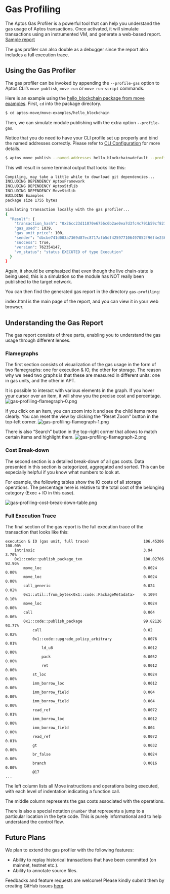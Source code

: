 
# Gas Profiling

The Aptos Gas Profiler is a powerful tool that can help you understand the gas usage of Aptos transactions.
Once activated, it will simulate transactions using an instrumented VM, and generate a web-based report. [Sample report](/gas-profiling/sample-report/index.html)

The gas profiler can also double as a debugger since the report also includes a full execution trace.

## Using the Gas Profiler

The gas profiler can be invoked by appending the `--profile-gas` option to Aptos CLI’s `move publish`, `move run` or `move run-script` commands.

Here is an example using the [hello_blockchain package from move examples](https://github.com/aptos-labs/aptos-core/tree/main/aptos-move/move-examples/hello_blockchain). First, `cd` into the package directory.

```bash filename="Terminal"
$ cd aptos-move/move-examples/hello_blockchain
```

Then, we can simulate module publishing with the extra option `--profile-gas`.

Notice that you do need to have your CLI profile set up properly and bind the named addresses correctly. Please refer to [CLI Configuration](../../cli/cli-configuration.mdx) for more details.

```bash filename="Terminal"
$ aptos move publish --named-addresses hello_blockchain=default --profile-gas
```

This will result in some terminal output that looks like this:

```bash filename="Terminal"
Compiling, may take a little while to download git dependencies...
INCLUDING DEPENDENCY AptosFramework
INCLUDING DEPENDENCY AptosStdlib
INCLUDING DEPENDENCY MoveStdlib
BUILDING Examples
package size 1755 bytes

Simulating transaction locally with the gas profiler...
{
  "Result": {
    "transaction_hash": "0x26cc23d11070e6756c6b2ae0ea7d3fc4c791b59cf821f268ba0f03eebb487543",
    "gas_used": 1039,
    "gas_unit_price": 100,
    "sender": "dbcbe741d003a7369d87ec8717afb5df425977106497052f96f4e236372f7dd5",
    "success": true,
    "version": 762354147,
    "vm_status": "status EXECUTED of type Execution"
  }
}
```

Again, it should be emphasized that even though the live chain-state is being used, this is a simulation so the module has NOT really been published to the target network.

You can then find the generated gas report in the directory `gas-profiling`:

<FileTree>
  <FileTree.Folder name="my_project" defaultOpen>
    <FileTree.File name="Move.toml" />
    <FileTree.Folder name="sources" />
    <FileTree.Folder name="gas-profiling" defaultOpen>
      <FileTree.Folder name="txn-xxxxxxxx-0x1-code-publish_package_txn"
                       defaultOpen>
        <FileTree.Folder name="assets" defaultOpen />
        <FileTree.File name="index.html" />
      </FileTree.Folder>
    </FileTree.Folder>
  </FileTree.Folder>
</FileTree>

index.html is the main page of the report, and you can view it in your web browser.

## Understanding the Gas Report

The gas report consists of three parts, enabling you to understand the gas usage through different lenses.

### Flamegraphs

The first section consists of visualization of the gas usage in the form of two flamegraphs: one for execution & IO, the other for storage.
The reason why we need two graphs is that these are measured in different units: one in gas units, and the other in APT.

It is possible to interact with various elements in the graph. If you hover your cursor over an item, it will show you the precise cost and percentage.
![gas-profiling-flamegraph-0.png](/docs/gas-profiling-flamegraph-0.png)

If you click on an item, you can zoom into it and see the child items more clearly.
You can reset the view by clicking the "Reset Zoom" button in the top-left corner.
![gas-profiling-flamegraph-1.png](/docs/gas-profiling-flamegraph-1.png)

There is also “Search” button in the top-right corner that allows to match certain items and highlight them.
![gas-profiling-flamegraph-2.png](/docs/gas-profiling-flamegraph-2.png)

### Cost Break-down

The second section is a detailed break-down of all gas costs. Data presented in this section is categorized, aggregated and sorted.
This can be especially helpful if you know what numbers to look at.

For example, the following tables show the IO costs of all storage operations.
The percentage here is relative to the total cost of the belonging category (Exec + IO in this case).

![gas-profiling-cost-break-down-table.png](/docs/gas-profiling-cost-break-down-table.png)

### Full Execution Trace

The final section of the gas report is the full execution trace of the transaction that looks like this:

```text filename="Example gas report"
execution & IO (gas unit, full trace)                        106.45206    100.00%
    intrinsic                                                3.94         3.70%
    0x1::code::publish_package_txn                           100.02706    93.96%
        move_loc                                             0.0024       0.00%
        move_loc                                             0.0024       0.00%
        call_generic                                         0.024        0.02%
        0x1::util::from_bytes<0x1::code::PackageMetadata>    0.1094       0.10%
        move_loc                                             0.0024       0.00%
        call                                                 0.064        0.06%
        0x1::code::publish_package                           99.82126     93.77%
            call                                             0.02         0.02%
            0x1::code::upgrade_policy_arbitrary              0.0076       0.01%
                ld_u8                                        0.0012       0.00%
                pack                                         0.0052       0.00%
                ret                                          0.0012       0.00%
            st_loc                                           0.0024       0.00%
            imm_borrow_loc                                   0.0012       0.00%
            imm_borrow_field                                 0.004        0.00%
            imm_borrow_field                                 0.004        0.00%
            read_ref                                         0.0072       0.01%
            imm_borrow_loc                                   0.0012       0.00%
            imm_borrow_field                                 0.004        0.00%
            read_ref                                         0.0072       0.01%
            gt                                               0.0032       0.00%
            br_false                                         0.0024       0.00%
            branch                                           0.0016       0.00%
            @17
...
```

The left column lists all Move instructions and operations being executed, with each level of indentation indicating a function call.

The middle column represents the gas costs associated with the operations.

There is also a special notation `@number` that represents a jump to a particular location in the byte code.
This is purely informational and to help understand the control flow.

## Future Plans

We plan to extend the gas profiler with the following features:

- Ability to replay historical transactions that have been committed (on mainnet, testnet etc.).
- Ability to annotate source files.

Feedbacks and feature requests are welcome! Please kindly submit them by creating GitHub issues [here](https://github.com/aptos-labs/aptos-core/issues).
